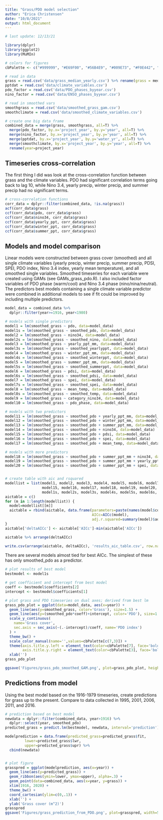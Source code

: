 ```yaml
---
title: "Grass/PDO model selection"
author: "Erica Christensen"
date: "10/8/2021"
output: html_document
---
```


```r
# last update: 12/13/21

library(dplyr)
library(ggplot2)
library(MuMIn)

# colors for figures
cbPalette <- c("#999999", "#E69F00", "#56B4E9", "#009E73", "#F0E442", "#0072B2", "#D55E00", "#CC79A7")

# read in data
grass = read.csv('data/grass_median_yearly.csv') %>% rename(grass = median_grass)
pptdat = read.csv('data/climate_variables.csv')
pdo_factor = read.csv('data/PDO_phases_byyear.csv')
nino_factor = read.csv('data/ENSO_phases_byyear.csv')

# read in smoothed vars
smoothgrass = read.csv('data/smoothed_grass_gam.csv')
smoothclimate = read.csv('data/smoothed_climate_variables.csv')

# create one big data frame
combined_data = merge(grass, smoothgrass, all=T) %>% 
  merge(pdo_factor, by.x='project_year', by.y='year', all=T) %>%
  merge(nino_factor, by.x='project_year', by.y='year', all=T) %>%
  merge(pptdat, by.x='project_year', by.y='water_yr', all=T) %>%
  merge(smoothclimate, by.x='project_year', by.y='year', all=T) %>%
  rename(year=project_year)

```

## Timeseries cross-correlation

The first thing I did was look at the cross-correlation function between grass and the climate variables. PDO had significant correlation terms going back to lag 10, while Nino 3.4, yearly precip, winter precip, and summer precip had no significant terms.

```r
# cross-correlation functions
corr_data = dplyr::filter(combined_data, !is.na(grass))
acf(corr_data$grass)
ccf(corr_data$pdo, corr_data$grass)
ccf(corr_data$nino34, corr_data$grass)
ccf(corr_data$yearly_ppt, corr_data$grass)
ccf(corr_data$winter_ppt, corr_data$grass)
ccf(corr_data$summer_ppt, corr_data$grass)
```

## Models and model comparison

Linear models were constructed between grass cover (smoothed) and all single climate variables (yearly precip, winter precip, summer precip, PDSI, SPEI, PDO index, Nino 3.4 index, yearly mean temperature), and all smoothed single variables. Smoothed timeseries for each variable were created using GAMs (see GAMs_grass_pdo.R). I also included factor variables of PDO phase (warm/cool) and Nino 3.4 phase (nino/nina/neutral). The predictors best models containing a single climate variable predictor were combined in additional models to see if fit could be improved by including multiple predictors. 

```r
model_data = combined_data %>%
  dplyr::filter(year>=1916, year<1980)

# models with single predictors
model1 = lm(smoothed_grass ~ pdo, data=model_data)
model1s = lm(smoothed_grass ~ smoothed_pdo, data=model_data)
model2 = lm(smoothed_grass ~ nino34, data=model_data)
model2s = lm(smoothed_grass ~ smoothed_nino, data=model_data)
model3 = lm(smoothed_grass ~ yearly_ppt_mm, data=model_data)
model3s = lm(smoothed_grass ~ smoothed_yearlyppt, data=model_data)
model4 = lm(smoothed_grass ~ winter_ppt_mm, data=model_data)
model4s = lm(smoothed_grass ~ smoothed_winterppt, data=model_data)
model5 = lm(smoothed_grass ~ summer_ppt_mm, data=model_data)
model5s = lm(smoothed_grass ~ smoothed_summerppt, data=model_data)
model6 = lm(smoothed_grass ~ pdsi, data=model_data)
model6s = lm(smoothed_grass ~ smoothed_pdsi, data=model_data)
model7 = lm(smoothed_grass ~ spei, data=model_data)
model7s = lm(smoothed_grass ~ smoothed_spei, data=model_data)
model8 = lm(smoothed_grass ~ mean_temp, data=model_data)
model8s = lm(smoothed_grass ~ smoothed_temp, data=model_data)
model9 = lm(smoothed_grass ~ category_nino34, data=model_data)
model10 = lm(smoothed_grass ~ pdo_phase, data=model_data)

# models with two predictors
model11 = lm(smoothed_grass ~ smoothed_pdo + yearly_ppt_mm, data=model_data)
model12 = lm(smoothed_grass ~ smoothed_pdo + winter_ppt_mm, data=model_data)
model13 = lm(smoothed_grass ~ smoothed_pdo + summer_ppt_mm, data=model_data)
model14 = lm(smoothed_grass ~ smoothed_pdo + nino34, data=model_data)
model15 = lm(smoothed_grass ~ smoothed_pdo + pdsi, data=model_data)
model16 = lm(smoothed_grass ~ smoothed_pdo + spei, data=model_data)
model17 = lm(smoothed_grass ~ smoothed_pdo + mean_temp, data=model_data)

# models with more predictors
model18 = lm(smoothed_grass ~ smoothed_pdo + summer_ppt_mm + nino34, data=model_data)
model19 = lm(smoothed_grass ~ smoothed_pdo + summer_ppt_mm + yearly_ppt_mm, data=model_data)
model20 = lm(smoothed_grass ~ smoothed_pdo + summer_ppt_mm + spei, data=model_data)


# create table with aic and rsquared
modellist = list(model1, model2, model3, model4, model5, model6, model7, model8, model9, model10, model11, model12, model13, model14,
                 model15, model16, model17, model18, model19, model20,
                 model1s, model2s, model3s, model4s, model5s, model6s, model7s, model8s)
aictable = c()
for (m in 1:length(modellist)) {
  model=modellist[[m]]
  aictable = rbind(aictable, data.frame(parameters=paste(names(model$coefficients),collapse=', '),
                                        AICc=AICc(model),
                                        adj.r.squared=summary(model)$adj.r.squared))
}
aictable['deltaAICc'] <- aictable['AICc']-min(aictable['AICc'])

aictable %>% arrange(deltaAICc)

write.csv(arrange(aictable, deltaAICc), 'results_aic_table.csv', row.names=F)
```

There are several models almost tied for best AICc. The simplest of these has only smoothed_pdo as a predictor. 

```r
# plot results of best model
bestmodel <- model1s

# get coefficient and intercept from best model
coeff <- bestmodel$coefficients[2]
intercept <- bestmodel$coefficients[1]

# plot grass and PDO timeseries on dual axes; derived from best lm
grass_pdo_plot = ggplot(data=model_data, aes(x=year)) +
  geom_line(aes(y=smoothed_grass, color='Grass'), size=1.5) +
  geom_line(aes(y=(smoothed_pdo*coeff)+intercept, color='PDO'), size=1.5) +
  scale_y_continuous(
    name='Grass cover',
    sec.axis = sec_axis(~(.-intercept)/coeff, name='PDO index')
  ) +
  theme_bw() +
  scale_color_manual(name='',values=cbPalette[c(7,3)]) +
  theme(axis.title.y.left = element_text(color=cbPalette[7], face='bold'),
        axis.title.y.right = element_text(color=cbPalette[3], face='bold')) +
  xlab('') 
grass_pdo_plot

ggsave('Figures/grass_pdo_smoothed_GAM.png', plot=grass_pdo_plot, height=3, width=5)
```

## Predictions from model

Using the best model based on the 1916-1979 timeseries, create predictions for grass up to the present. Compare to data collected in 1995, 2001, 2006, 2011, and 2016.


```r
# prediction based on best model
newdata = dplyr::filter(combined_data, year>1916) %>%
  dplyr::select(year, smoothed_pdo)
predicted_grass = predict.lm(bestmodel, newdata, interval='prediction') %>% as.data.frame()

modelprediction = data.frame(predicted_grass=predicted_grass$fit,
         lower=predicted_grass$lwr,
         upper=predicted_grass$upr) %>%
  cbind(newdata)


# plot figure
grasspred = ggplot(modelprediction, aes(x=year)) +
  geom_line(aes(y=predicted_grass)) +
  geom_ribbon(aes(ymin=lower, ymax=upper), alpha=.3) +
  geom_point(data=combined_data, aes(x=year, y=grass)) +
  xlim(1916, 2020) +
  theme_bw() +
  coord_cartesian(ylim=c(0,.1)) +
  xlab('') +
  ylab('Grass cover (m^2)')
grasspred
ggsave('Figures/grass_prediction_from_PDO.png', plot=grasspred, width=5, height=4)
```

